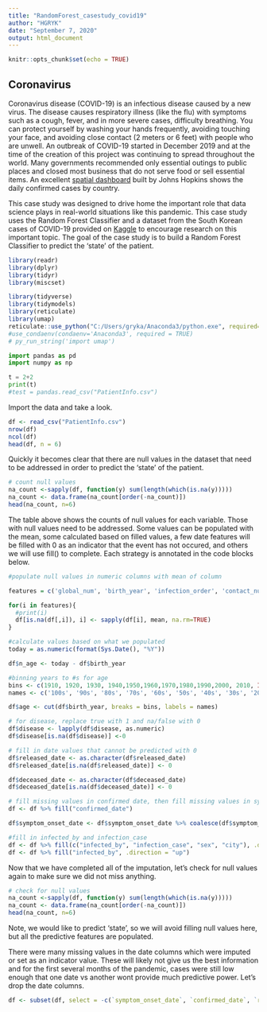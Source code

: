 ```yaml
---
title: "RandomForest_casestudy_covid19"
author: "HGRYK"
date: "September 7, 2020"
output: html_document
---
```


```r
knitr::opts_chunk$set(echo = TRUE)
```

## Coronavirus
Coronavirus disease (COVID-19) is an infectious disease caused by a new virus.
The disease causes respiratory illness (like the flu) with symptoms such as a cough, fever, and in more severe cases, difficulty breathing. You can protect yourself by washing your hands frequently, avoiding touching your face, and avoiding close contact (2 meters or 6 feet) with people who are unwell. An outbreak of COVID-19 started in December 2019 and at the time of the creation of this project was continuing to spread throughout the world. Many governments recommended only essential outings to public places and closed most business that do not serve food or sell essential items. An excellent [spatial dashboard](https://www.arcgis.com/apps/opsdashboard/index.html#/bda7594740fd40299423467b48e9ecf6) built by Johns Hopkins shows the daily confirmed cases by country. 

This case study was designed to drive home the important role that data science plays in real-world situations like this pandemic. This case study uses the Random Forest Classifier and a dataset from the South Korean cases of COVID-19 provided on [Kaggle](https://www.kaggle.com/kimjihoo/coronavirusdataset) to encourage research on this important topic. The goal of the case study is to build a Random Forest Classifier to predict the 'state' of the patient.


```r
library(readr)
library(dplyr)
library(tidyr)
library(miscset)

library(tidyverse)
library(tidymodels)
library(reticulate)
library(umap)
reticulate::use_python("C:/Users/gryka/Anaconda3/python.exe", required=TRUE)
#use_condaenv(condaenv='Anaconda3', required = TRUE)
# py_run_string('import umap')
```

```python
import pandas as pd
import numpy as np
```

```python
t = 2+2
print(t)
#test = pandas.read_csv("PatientInfo.csv")
```



Import the data and take a look.  
```r
df <- read_csv("PatientInfo.csv")
nrow(df)
ncol(df)
head(df, n = 6)
```

Quickly it becomes clear that there are null values in the dataset that need to be addressed in order to predict the 'state' of the patient.

```r
# count null values
na_count <-sapply(df, function(y) sum(length(which(is.na(y)))))
na_count <- data.frame(na_count[order(-na_count)])
head(na_count, n=6)
```

The table above shows the counts of null values for each variable.  Those with null values need to be addressed.  Some values can be populated with the mean, some calculated based on filled values, a few date features will be filled with 0 as an indicator that the event has not occured, and others we will use fill() to complete.  Each strategy is annotated in the code blocks below.  

```r
#populate null values in numeric columns with mean of column

features = c('global_num', 'birth_year', 'infection_order', 'contact_number')

for(i in features){
  #print(i)
  df[is.na(df[,i]), i] <- sapply(df[i], mean, na.rm=TRUE)
}
```

```r
#calculate values based on what we populated
today = as.numeric(format(Sys.Date(), "%Y"))

df$n_age <- today - df$birth_year

#binning years to #s for age
bins <- c(1910, 1920, 1930, 1940,1950,1960,1970,1980,1990,2000, 2010, Inf)
names <- c('100s', '90s', '80s', '70s', '60s', '50s', '40s', '30s', '20s', '10s', '0s')

df$age <- cut(df$birth_year, breaks = bins, labels = names)

```
```r
# for disease, replace true with 1 and na/false with 0
df$disease <- lapply(df$disease, as.numeric)
df$disease[is.na(df$disease)] <-0
```

```r
# fill in date values that cannot be predicted with 0
df$released_date <- as.character(df$released_date)
df$released_date[is.na(df$released_date)] <- 0

df$deceased_date <- as.character(df$deceased_date)
df$deceased_date[is.na(df$deceased_date)] <- 0
```

```r
# fill missing values in confirmed date, then fill missing values in symptom onset with confirmed date
df <- df %>% fill("confirmed_date")

df$symptom_onset_date <- df$symptom_onset_date %>% coalesce(df$symptom_onset_date, df$confirmed_date)
```

```r
#fill in infected_by and infection_case
df <- df %>% fill(c("infected_by", "infection_case", "sex", "city"), .direction = "down")
df <- df %>% fill("infected_by", .direction = "up")
```

Now that we have completed all of the imputation, let's check for null values again to make sure we did not miss anything.

```r
# check for null values
na_count <-sapply(df, function(y) sum(length(which(is.na(y)))))
na_count <- data.frame(na_count[order(-na_count)])
head(na_count, n=6)
```

Note, we would like to predict 'state', so we will avoid filling null values here, but all the predictive features are populated.  

There were many missing values in the date columns which were imputed or set as an indicator value.  These will likely not give us the best information and for the first several months of the pandemic, cases were still low enough that one date vs another wont provide much predictive power.  Let's drop the date columns.
```r
df <- subset(df, select = -c(`symptom_onset_date`, `confirmed_date`, `released_date`, `deceased_date`))
```












